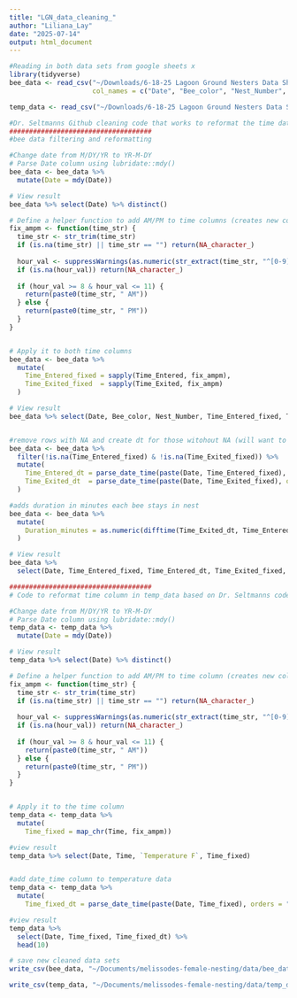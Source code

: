 ```yaml
---
title: "LGN_data_cleaning_"
author: "Liliana_Lay"
date: "2025-07-14"
output: html_document
---
```



```r

#Reading in both data sets from google sheets x
library(tidyverse)
bee_data <- read_csv("~/Downloads/6-18-25 Lagoon Ground Nesters Data Sheet 3 - R Bee data.csv", skip = 1, 
                     col_names = c("Date", "Bee_color", "Nest_Number", "Time_Entered", "Time_Exited"))

temp_data <- read_csv("~/Downloads/6-18-25 Lagoon Ground Nesters Data Sheet 3 - R environmental Data.csv", skip = 1, col_names = c("Date", "Time", "Temperature F") )

```


```r

#Dr. Seltmanns Github cleaning code that works to reformat the time data so R reads it as time on the 12 hour clock and figure out the duration in minutes the bees spend in the nests.
####################################
#bee data filtering and reformatting

#Change date from M/DY/YR to YR-M-DY
# Parse Date column using lubridate::mdy()
bee_data <- bee_data %>%
  mutate(Date = mdy(Date))

# View result
bee_data %>% select(Date) %>% distinct()

# Define a helper function to add AM/PM to time columns (creates new columns)
fix_ampm <- function(time_str) {
  time_str <- str_trim(time_str)
  if (is.na(time_str) || time_str == "") return(NA_character_)
  
  hour_val <- suppressWarnings(as.numeric(str_extract(time_str, "^[0-9]{1,2}")))
  if (is.na(hour_val)) return(NA_character_)
  
  if (hour_val >= 8 & hour_val <= 11) {
    return(paste0(time_str, " AM"))
  } else {
    return(paste0(time_str, " PM"))
  }
}


# Apply it to both time columns
bee_data <- bee_data %>%
  mutate(
    Time_Entered_fixed = sapply(Time_Entered, fix_ampm),
    Time_Exited_fixed  = sapply(Time_Exited, fix_ampm)
  )

# View result
bee_data %>% select(Date, Bee_color, Nest_Number, Time_Entered_fixed, Time_Exited_fixed)


#remove rows with NA and create dt for those witohout NA (will want to return them for determining how many nests a female enteres)
bee_data <- bee_data %>%
  filter(!is.na(Time_Entered_fixed) & !is.na(Time_Exited_fixed)) %>%
  mutate(
    Time_Entered_dt = parse_date_time(paste(Date, Time_Entered_fixed), orders = "ymd HM p"),
    Time_Exited_dt  = parse_date_time(paste(Date, Time_Exited_fixed), orders = "ymd HM p")
  )

#adds duration in minutes each bee stays in nest
bee_data <- bee_data %>%
  mutate(
    Duration_minutes = as.numeric(difftime(Time_Exited_dt, Time_Entered_dt, units = "mins"))
  )

# View result
bee_data %>%
  select(Date, Time_Entered_fixed, Time_Entered_dt, Time_Exited_fixed, Time_Exited_dt, Duration_minutes)

```


```r
####################################
# Code to reformat time column in temp_data based on Dr. Seltmanns code 

#Change date from M/DY/YR to YR-M-DY
# Parse Date column using lubridate::mdy()
temp_data <- temp_data %>%
  mutate(Date = mdy(Date))

# View result
temp_data %>% select(Date) %>% distinct()

# Define a helper function to add AM/PM to time column (creates new column)
fix_ampm <- function(time_str) {
  time_str <- str_trim(time_str)
  if (is.na(time_str) || time_str == "") return(NA_character_)
  
  hour_val <- suppressWarnings(as.numeric(str_extract(time_str, "^[0-9]{1,2}")))
  if (is.na(hour_val)) return(NA_character_)
  
  if (hour_val >= 8 & hour_val <= 11) {
    return(paste0(time_str, " AM"))
  } else {
    return(paste0(time_str, " PM"))
  }
}


# Apply it to the time column
temp_data <- temp_data %>%
  mutate(
    Time_fixed = map_chr(Time, fix_ampm))

#view result 
temp_data %>% select(Date, Time, `Temperature F`, Time_fixed)


#add date_time column to temperature data
temp_data <- temp_data %>%
  mutate(
    Time_fixed_dt = parse_date_time(paste(Date, Time_fixed), orders = "ymd HMS p"))

#view result
temp_data %>%
  select(Date, Time_fixed, Time_fixed_dt) %>%
  head(10)

```


```r

# save new cleaned data sets
write_csv(bee_data, "~/Documents/melissodes-female-nesting/data/bee_data.csv")

write_csv(temp_data, "~/Documents/melissodes-female-nesting/data/temp_data.csv")

```




